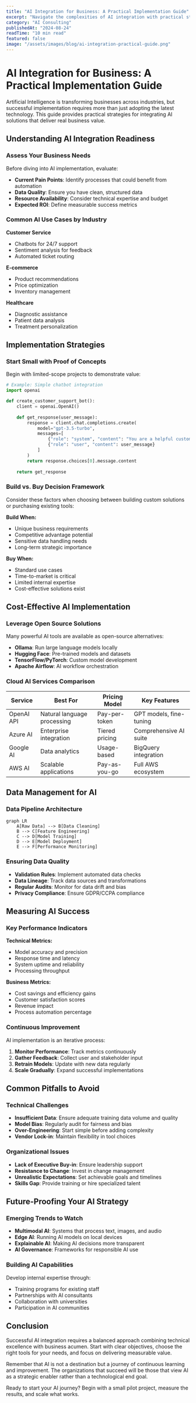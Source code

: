 ```yaml
---
title: "AI Integration for Business: A Practical Implementation Guide"
excerpt: "Navigate the complexities of AI integration with practical strategies, real-world examples, and cost-effective approaches to implementing AI solutions in your business."
category: "AI Consulting"
publishedAt: "2024-08-24"
readTime: "10 min read"
featured: false
image: "/assets/images/blog/ai-integration-practical-guide.png"
---
```


# AI Integration for Business: A Practical Implementation Guide

Artificial Intelligence is transforming businesses across industries, but successful implementation requires more than just adopting the latest technology. This guide provides practical strategies for integrating AI solutions that deliver real business value.

## Understanding AI Integration Readiness

### Assess Your Business Needs

Before diving into AI implementation, evaluate:

- **Current Pain Points**: Identify processes that could benefit from automation
- **Data Quality**: Ensure you have clean, structured data
- **Resource Availability**: Consider technical expertise and budget
- **Expected ROI**: Define measurable success metrics

### Common AI Use Cases by Industry

**Customer Service**
- Chatbots for 24/7 support
- Sentiment analysis for feedback
- Automated ticket routing

**E-commerce**
- Product recommendations
- Price optimization
- Inventory management

**Healthcare**
- Diagnostic assistance
- Patient data analysis
- Treatment personalization

## Implementation Strategies

### Start Small with Proof of Concepts

Begin with limited-scope projects to demonstrate value:

```python
# Example: Simple chatbot integration
import openai

def create_customer_support_bot():
    client = openai.OpenAI()
    
    def get_response(user_message):
        response = client.chat.completions.create(
            model="gpt-3.5-turbo",
            messages=[
                {"role": "system", "content": "You are a helpful customer support assistant."},
                {"role": "user", "content": user_message}
            ]
        )
        return response.choices[0].message.content
    
    return get_response
```

### Build vs. Buy Decision Framework

Consider these factors when choosing between building custom solutions or purchasing existing tools:

**Build When:**
- Unique business requirements
- Competitive advantage potential
- Sensitive data handling needs
- Long-term strategic importance

**Buy When:**
- Standard use cases
- Time-to-market is critical
- Limited internal expertise
- Cost-effective solutions exist

## Cost-Effective AI Implementation

### Leverage Open Source Solutions

Many powerful AI tools are available as open-source alternatives:

- **Ollama**: Run large language models locally
- **Hugging Face**: Pre-trained models and datasets
- **TensorFlow/PyTorch**: Custom model development
- **Apache Airflow**: AI workflow orchestration

### Cloud AI Services Comparison

| Service | Best For | Pricing Model | Key Features |
|---------|----------|---------------|--------------|
| OpenAI API | Natural language processing | Pay-per-token | GPT models, fine-tuning |
| Azure AI | Enterprise integration | Tiered pricing | Comprehensive AI suite |
| Google AI | Data analytics | Usage-based | BigQuery integration |
| AWS AI | Scalable applications | Pay-as-you-go | Full AWS ecosystem |

## Data Management for AI

### Data Pipeline Architecture

```mermaid
graph LR
    A[Raw Data] --> B[Data Cleaning]
    B --> C[Feature Engineering]
    C --> D[Model Training]
    D --> E[Model Deployment]
    E --> F[Performance Monitoring]
```

### Ensuring Data Quality

- **Validation Rules**: Implement automated data checks
- **Data Lineage**: Track data sources and transformations
- **Regular Audits**: Monitor for data drift and bias
- **Privacy Compliance**: Ensure GDPR/CCPA compliance

## Measuring AI Success

### Key Performance Indicators

**Technical Metrics:**
- Model accuracy and precision
- Response time and latency
- System uptime and reliability
- Processing throughput

**Business Metrics:**
- Cost savings and efficiency gains
- Customer satisfaction scores
- Revenue impact
- Process automation percentage

### Continuous Improvement

AI implementation is an iterative process:

1. **Monitor Performance**: Track metrics continuously
2. **Gather Feedback**: Collect user and stakeholder input
3. **Retrain Models**: Update with new data regularly
4. **Scale Gradually**: Expand successful implementations

## Common Pitfalls to Avoid

### Technical Challenges

- **Insufficient Data**: Ensure adequate training data volume and quality
- **Model Bias**: Regularly audit for fairness and bias
- **Over-Engineering**: Start simple before adding complexity
- **Vendor Lock-in**: Maintain flexibility in tool choices

### Organizational Issues

- **Lack of Executive Buy-in**: Ensure leadership support
- **Resistance to Change**: Invest in change management
- **Unrealistic Expectations**: Set achievable goals and timelines
- **Skills Gap**: Provide training or hire specialized talent

## Future-Proofing Your AI Strategy

### Emerging Trends to Watch

- **Multimodal AI**: Systems that process text, images, and audio
- **Edge AI**: Running AI models on local devices
- **Explainable AI**: Making AI decisions more transparent
- **AI Governance**: Frameworks for responsible AI use

### Building AI Capabilities

Develop internal expertise through:
- Training programs for existing staff
- Partnerships with AI consultants
- Collaboration with universities
- Participation in AI communities

## Conclusion

Successful AI integration requires a balanced approach combining technical excellence with business acumen. Start with clear objectives, choose the right tools for your needs, and focus on delivering measurable value.

Remember that AI is not a destination but a journey of continuous learning and improvement. The organizations that succeed will be those that view AI as a strategic enabler rather than a technological end goal.

Ready to start your AI journey? Begin with a small pilot project, measure the results, and scale what works.